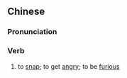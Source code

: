 {{also|发狼戾}}
==Chinese==
{{zh-forms|s=发狼戾|type=12|alt=發郎黎,發啷黎,發啷厲}}

===Pronunciation===
{{zh-pron
|c=faat3 long4-1 lai6-2
|cat=v
}}

===Verb===
{{zh-verb}}

# {{lb|zh|Cantonese}} to [[snap]]; to get [[angry]]; to be [[furious]]
#: {{zh-x|我 '''發''' 起 '''狼{long4-1}戾{lai6-2}'''，會 將 你 墊{zin3}屍底|If I '''get mad''', you'll be six feet under|C|ref={{w2|zh|許冠傑}} ({{w|Samuel Hui}}), {{lang|zh|賣身契}}}}